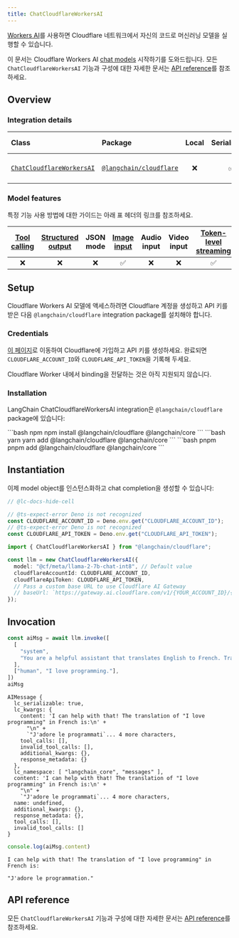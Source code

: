```yaml
---
title: ChatCloudflareWorkersAI
---
```


[Workers AI](https://developers.cloudflare.com/workers-ai/)를 사용하면 Cloudflare 네트워크에서 자신의 코드로 머신러닝 모델을 실행할 수 있습니다.

이 문서는 Cloudflare Workers AI [chat models](/oss/langchain/models) 시작하기를 도와드립니다. 모든 `ChatCloudflareWorkersAI` 기능과 구성에 대한 자세한 문서는 [API reference](https://api.js.langchain.com/classes/langchain_cloudflare.ChatCloudflareWorkersAI.html)를 참조하세요.

## Overview

### Integration details

| Class | Package | Local | Serializable | PY support | Downloads | Version |
| :--- | :--- | :---: | :---: |  :---: | :---: | :---: |
| [`ChatCloudflareWorkersAI`](https://api.js.langchain.com/classes/langchain_cloudflare.ChatCloudflareWorkersAI.html) | [`@langchain/cloudflare`](https://npmjs.com/@langchain/cloudflare) | ❌ | ✅ | ❌ | ![NPM - Downloads](https://img.shields.io/npm/dm/@langchain/cloudflare?style=flat-square&label=%20&) | ![NPM - Version](https://img.shields.io/npm/v/@langchain/cloudflare?style=flat-square&label=%20&) |

### Model features

특정 기능 사용 방법에 대한 가이드는 아래 표 헤더의 링크를 참조하세요.

| [Tool calling](/oss/langchain/tools) | [Structured output](/oss/langchain/structured-output) | JSON mode | [Image input](/oss/langchain/messages#multimodal) | Audio input | Video input | [Token-level streaming](/oss/langchain/streaming/) | [Token usage](/oss/langchain/models#token-usage) | [Logprobs](/oss/langchain/models#log-probabilities) |
| :---: | :---: | :---: | :---: |  :---: | :---: | :---: | :---: | :---: |
| ❌ | ❌ | ❌ | ✅ | ❌ | ❌ | ✅ | ❌ | ❌ |

## Setup

Cloudflare Workers AI 모델에 액세스하려면 Cloudflare 계정을 생성하고 API 키를 받은 다음 `@langchain/cloudflare` integration package를 설치해야 합니다.

### Credentials

[이 페이지](https://developers.cloudflare.com/workers-ai/)로 이동하여 Cloudflare에 가입하고 API 키를 생성하세요. 완료되면 `CLOUDFLARE_ACCOUNT_ID`와 `CLOUDFLARE_API_TOKEN`을 기록해 두세요.

Cloudflare Worker 내에서 binding을 전달하는 것은 아직 지원되지 않습니다.

### Installation

LangChain ChatCloudflareWorkersAI integration은 `@langchain/cloudflare` package에 있습니다:

<CodeGroup>
```bash npm
npm install @langchain/cloudflare @langchain/core
```
```bash yarn
yarn add @langchain/cloudflare @langchain/core
```
```bash pnpm
pnpm add @langchain/cloudflare @langchain/core
```
</CodeGroup>

## Instantiation

이제 model object를 인스턴스화하고 chat completion을 생성할 수 있습니다:

```typescript
// @lc-docs-hide-cell

// @ts-expect-error Deno is not recognized
const CLOUDFLARE_ACCOUNT_ID = Deno.env.get("CLOUDFLARE_ACCOUNT_ID");
// @ts-expect-error Deno is not recognized
const CLOUDFLARE_API_TOKEN = Deno.env.get("CLOUDFLARE_API_TOKEN");
```

```typescript
import { ChatCloudflareWorkersAI } from "@langchain/cloudflare";

const llm = new ChatCloudflareWorkersAI({
  model: "@cf/meta/llama-2-7b-chat-int8", // Default value
  cloudflareAccountId: CLOUDFLARE_ACCOUNT_ID,
  cloudflareApiToken: CLOUDFLARE_API_TOKEN,
  // Pass a custom base URL to use Cloudflare AI Gateway
  // baseUrl: `https://gateway.ai.cloudflare.com/v1/{YOUR_ACCOUNT_ID}/{GATEWAY_NAME}/workers-ai/`,
});
```

## Invocation

```typescript
const aiMsg = await llm.invoke([
  [
    "system",
    "You are a helpful assistant that translates English to French. Translate the user sentence.",
  ],
  ["human", "I love programming."],
])
aiMsg
```

```output
AIMessage {
  lc_serializable: true,
  lc_kwargs: {
    content: 'I can help with that! The translation of "I love programming" in French is:\n' +
      "\n" +
      `"J'adore le programmati`... 4 more characters,
    tool_calls: [],
    invalid_tool_calls: [],
    additional_kwargs: {},
    response_metadata: {}
  },
  lc_namespace: [ "langchain_core", "messages" ],
  content: 'I can help with that! The translation of "I love programming" in French is:\n' +
    "\n" +
    `"J'adore le programmati`... 4 more characters,
  name: undefined,
  additional_kwargs: {},
  response_metadata: {},
  tool_calls: [],
  invalid_tool_calls: []
}
```

```typescript
console.log(aiMsg.content)
```

```output
I can help with that! The translation of "I love programming" in French is:

"J'adore le programmation."
```

## API reference

모든 `ChatCloudflareWorkersAI` 기능과 구성에 대한 자세한 문서는 [API reference](https://api.js.langchain.com/classes/langchain_cloudflare.ChatCloudflareWorkersAI.html)를 참조하세요.